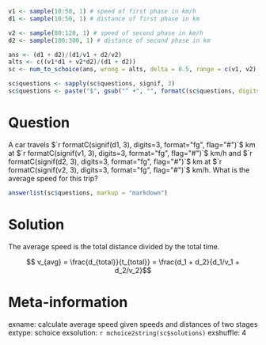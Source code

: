 ```r
v1 <- sample(10:50, 1) # speed of first phase in km/h
d1 <- sample(10:50, 1) # distance of first phase in km

v2 <- sample(80:120, 1) # speed of second phase in km/h
d2 <- sample(100:300, 1) # distance of second phase in km

ans <- (d1 + d2)/(d1/v1 + d2/v2)
alts <- c((v1*d1 + v2*d2)/(d1 + d2))
sc <- num_to_schoice(ans, wrong = alts, delta = 0.5, range = c(v1, v2), format = FALSE)

sc$questions <- sapply(sc$questions, signif, 3)
sc$questions <- paste("$", gsub("^ +", "", formatC(sc$questions, digits=3, format="fg")), "\\text{ km/h}$", sep = "")
```

Question
========
A car travels $`r formatC(signif(d1, 3), digits=3, format="fg", flag="#")`$ km at $`r formatC(signif(v1, 3), digits=3, format="fg", flag="#")`$ km/h and $`r formatC(signif(d2, 3), digits=3, format="fg", flag="#")`$ km at $`r formatC(signif(v2, 3), digits=3, format="fg", flag="#")`$ km/h. What is the average speed for this trip?

```r
answerlist(sc$questions, markup = "markdown")
```

Solution
========
The average speed is the total distance divided by the total time.

$$ v_{avg} = \frac{d_{total}}{t_{total}} = \frac{d_1 + d_2}{d_1/v_1 + d_2/v_2}$$

Meta-information
================
exname: calculate average speed given speeds and distances of two stages
extype: schoice
exsolution: `r mchoice2string(sc$solutions)`
exshuffle: 4
